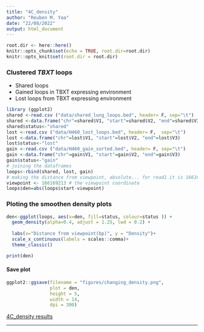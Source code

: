 ```yaml
---
title: "4C_density"
author: "Reuben M. Yaa"
date: "22/08/2022"
output: html_document
---
```


```r
root.dir <- here::here()
knitr::opts_chunk$set(echo = TRUE, root.dir=root.dir)
knitr::opts_knit$set(root.dir = root.dir)
```

### Clustered *TBXT* loops

- Shared loops
- Gained loops in TBXT expressing environment
- Lost loops from TBXT expressing environment
```r
library (ggplot2)
shared <-read.csv ("data/shared_lung_loops.bed", header= F, sep="\t")
shared <-data.frame("chr"=shared$V1, "start"=shared$V2, "end"=shared$V3)
shared$status<-"shared"
lost <-read.csv ("data/H460_lost_loops.bed", header= F,  sep="\t")
lost <-data.frame("chr"=lost$V1, "start"=lost$V2, "end"=lost$V3)
lost$status<-"lost"
gain <-read.csv ("data/H460_gain_sorted.bed", header= F, sep="\t")
gain <-data.frame("chr"=gain$V1, "start"=gain$V2, "end"=gain$V3)
gain$status<-"gain"
# joining the dataframes
loops<-rbind(shared, lost, gain)
# making the distance from viewpoint, absolute... for read1 it is 166169213
viewpoint <- 166169213 # the viewpoint coordinate
loops$den=abs(loops$start-viewpoint)
```

### Ploting the smoothen density plots

```r
den<-ggplot(loops, aes(x=den, fill=status, colour=status )) +
  geom_density(alpha=0.4, adjust = 1.25, lwd = 0.2) +
  
  labs(x="Distance from viewpoint(bp)", y = "Density")+
  scale_x_continuous(labels = scales::comma)+
  theme_classic()

print(den)

```


#### Save plot 

```r
ggplot2::ggsave(filename = "figures/changing_density.png",
                plot = den,
                height = 5, 
                width = 14, 
                dpi = 300)
```

[4C_density results](https://github.com/mangiruben/TBXT_regulation/blob/main/figures/changing_density.png)

<hr>